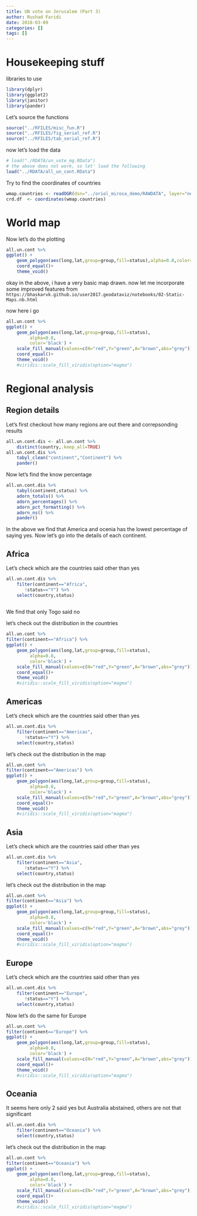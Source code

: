 ```yaml
---
title: UN vote on Jerusalem (Part 3)
author: Rushad Faridi
date: 2018-03-09
categories: []
tags: []
---
```




# Housekeeping stuff


libraries to use

```r
library(dplyr)
library(ggplot2)
library(janitor)
library(pander)
```

Let's source the functions


```r
source("../RFILES/misc_fun.R")
source("../RFILES/fig_serial_ref.R")
source("../RFILES/tab_serial_ref.R")
```


now let's load the data

```r
# load("./RDATA/un_vote_mg.RData")
# the above does not work, so let' load the following
load("../RDATA/all_un_cont.RData")
```

Try to find the coordinates of countries

```r
wmap.countries <- readOGR(dsn="../oriol_mirosa_demo/RAWDATA", layer="ne_110m_admin_0_countries")
crd.df  <- coordinates(wmap.countries)
```

# World map

Now let's do the plotting

```r
all.un.cont %>% 
ggplot() +
    geom_polygon(aes(long,lat,group=group,fill=status),alpha=0.8,color="black") +
    coord_equal()+
    theme_void()
```

okay in the above, i have a very basic map drawn. now let me incorporate some improved features from 
`https://bhaskarvk.github.io/user2017.geodataviz/notebooks/02-Static-Maps.nb.html`

now here i go

```r
all.un.cont %>% 
ggplot() +
    geom_polygon(aes(long,lat,group=group,fill=status),
		 alpha=0.8,
		 color='black') +
    scale_fill_manual(values=c(N="red",Y="green",A="brown",abs="grey"))+
    coord_equal()+
    theme_void()
    #viridis::scale_fill_viridis(option="magma")

```

# Regional analysis

## Region details

Let's first checkout how many regions are out there and correpsonding results

```r
all.un.cont.dis <- all.un.cont %>% 
    distinct(country,.keep_all=TRUE)
all.un.cont.dis %>% 
    tabyl_clean("continent","Continent") %>% 
    pander()
```

Now let's find the know percentage 


```r
all.un.cont.dis %>% 
    tabyl(continent,status) %>% 
    adorn_totals() %>% 
    adorn_percentages() %>% 
    adorn_pct_formatting() %>% 
    adorn_ns() %>% 
    pander()

```

In the above we find that America and ocenia has the lowest percentage of saying yes.
Now let's go into the details of each continent.

## Africa
Let's check which are the countries said other than yes

```r
all.un.cont.dis %>% 
    filter(continent=="Africa",
	   !status=="Y") %>% 
    select(country,status) 
    
```

We find that only Togo said no


let's check out the distribution in the countries

```r
all.un.cont %>% 
filter(continent=="Africa") %>%  
ggplot() +
    geom_polygon(aes(long,lat,group=group,fill=status),
		 alpha=0.8,
		 color='black') +
    scale_fill_manual(values=c(N="red",Y="green",A="brown",abs="grey"))+
    coord_equal()+
    theme_void()
    #viridis::scale_fill_viridis(option="magma")

```

## Americas

Let's check which are the countries said other than yes

```r
all.un.cont.dis %>% 
    filter(continent=="Americas",
	   !status=="Y") %>% 
    select(country,status) 
```


let's check out the distribution in the map 

```r
all.un.cont %>% 
filter(continent=="Americas") %>%  
ggplot() +
    geom_polygon(aes(long,lat,group=group,fill=status),
		 alpha=0.8,
		 color='black') +
    scale_fill_manual(values=c(N="red",Y="green",A="brown",abs="grey"))+
    coord_equal()+
    theme_void()
    #viridis::scale_fill_viridis(option="magma")

```




## Asia

Let's check which are the countries said other than yes

```r
all.un.cont.dis %>% 
    filter(continent=="Asia",
	   !status=="Y") %>% 
    select(country,status) 
```


let's check out the distribution in the map 

```r
all.un.cont %>% 
filter(continent=="Asia") %>%  
ggplot() +
    geom_polygon(aes(long,lat,group=group,fill=status),
		 alpha=0.8,
		 color='black') +
    scale_fill_manual(values=c(N="red",Y="green",A="brown",abs="grey"))+
    coord_equal()+
    theme_void()
    #viridis::scale_fill_viridis(option="magma")

```



## Europe

Let's check which are the countries said other than yes

```r
all.un.cont.dis %>% 
    filter(continent=="Europe",
	   !status=="Y") %>% 
    select(country,status) 
```



Now let's do the same for Europe

```r
all.un.cont %>% 
filter(continent=="Europe") %>%  
ggplot() +
    geom_polygon(aes(long,lat,group=group,fill=status),
		 alpha=0.8,
		 color='black') +
    scale_fill_manual(values=c(N="red",Y="green",A="brown",abs="grey"))+
    coord_equal()+
    theme_void()
    #viridis::scale_fill_viridis(option="magma")
```


## Oceania 

It seems here only 2 said yes but Australia abstained, others are not that significant

```r
all.un.cont.dis %>% 
    filter(continent=="Oceania") %>% 
    select(country,status) 
```


let's check out the distribution in the map 

```r
all.un.cont %>% 
filter(continent=="Oceania") %>%  
ggplot() +
    geom_polygon(aes(long,lat,group=group,fill=status),
		 alpha=0.8,
		 color='black') +
    scale_fill_manual(values=c(N="red",Y="green",A="brown",abs="grey"))+
    coord_equal()+
    theme_void()
    #viridis::scale_fill_viridis(option="magma")

```


